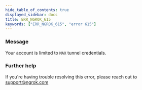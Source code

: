 ```yaml
---
hide_table_of_contents: true
displayed_sidebar: docs
title: ERR_NGROK_615
keywords: ["ERR_NGROK_615", "error 615"]
---
```


### Message

Your account is limited to `MAX` tunnel credentials.

### Further help

If you're having trouble resolving this error, please reach out to [support@ngrok.com](mailto:support@ngrok.com?subject=Help%20with%20ERR_NGROK_615)
